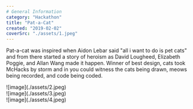 ```yaml
---
# General Information
category: "Hackathon"
title: "Pat-a-Cat"
created: "2019-02-02"
coverSrc: "./assets/1.jpeg"
---
```


Pat-a-cat was inspired when Aidon Lebar said "all i want to do is pet cats" and from there started a story of heroism as David Lougheed, Elizabeth Poggie, and Allan Wang made it happen. Winner of best design, cats took McHacks by storm and in you could witness the cats being drawn, meows being recorded, and code being coded.

<div
  style={{
    paddingTop: "40px",
    display: "grid",
    gridTemplateColumns: "repeat(2, 1fr)",
    gap: "16px",
  }}
>
  <div>![image](./assets/2.jpeg)</div>
  <div>![image](./assets/3.jpeg)</div>
  <div>![image](./assets/4.jpeg)</div>
</div>
